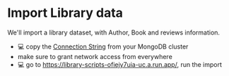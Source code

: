 # Import Library data

We'll import a library dataset, with Author, Book and reviews information.

- 💻 copy the [Connection String](https://www.mongodb.com/docs/manual/reference/connection-string/) from your MongoDB cluster
- make sure to grant network access from everywhere
- 💻 go to https://library-scripts-ofiejy7uia-uc.a.run.app/, run the import